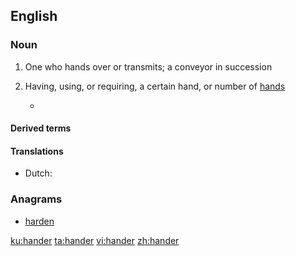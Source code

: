 ==English==

===Noun===
{{en-noun}}

# One who hands over or transmits; a conveyor in succession
#:{{rfquotek|John Dryden}}
# {{qualifier|in combinations}} Having, using, or requiring, a certain hand, or number of [[hand]]s
#* {{quote-book
|year=2010
|author=Chris Lewit
|title=Tennis Technique Bible Volume One
|passage=Two-'''handers''' generally do not transition to the net as quickly or as often as one-'''handers'''. This, to me, however, is just a coaching failure rather than a technical limitation.
}}

====Derived terms====
{{der3|[[glad-hander]]
|[[left-hander]]
|[[no-hander]]
|[[right-hander]]
|[[single-hander]]}}

====Translations====
{{trans-top|a conveyor in succession}}
* Dutch: {{t|nl|overhandiger}}
{{trans-mid}}
{{trans-bottom}}

===Anagrams===
* [[harden#English|harden]]

[[ku:hander]]
[[ta:hander]]
[[vi:hander]]
[[zh:hander]]
